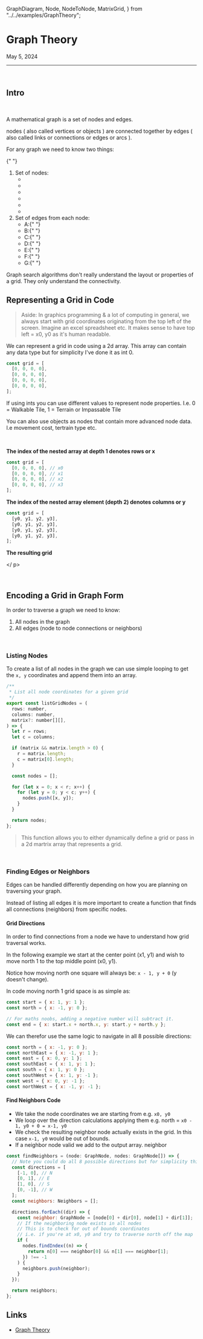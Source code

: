   GraphDiagram,
  Node,
  NodeToNode,
  MatrixGrid,
} from "../../examples/GraphTheory";


<Meta
  name="Notes/Grids & Graphs/Graph Theory"
  title="Notes/Grids & Graphs/Graph Theory"
/>

# Graph Theory

<time dateTime="2024-05-05">May 5, 2024</time>

<hr />

<br />

## Intro

<br />

A mathematical graph is a set of <span className="text-indigo-500">nodes</span> and <span className="text-emerald-500">edges</span>.

<div className="flex h-96 w-full justify-center">
  <GraphDiagram />
</div>

<span className="text-indigo-500">nodes</span>
\( also called
<span className="text-indigo-500">vertices</span> or
<span className="text-indigo-500">objects</span>
\) are connected together by
<span className="text-emerald-500">edges</span>
\( also called
<span className="text-emerald-500">links</span> or
<span className="text-emerald-500">connections</span> or
<span className="text-emerald-500">edges</span> or
<span className="text-emerald-500">arcs</span>
\).

For any graph we need to know two things:

{" "}

<ol className="sb-unstyled text-slate-50">
  <li className="pb-2">
    <span className="text-indigo-500">Set of nodes</span>:
    <ul className="flex justify-evenly align-middle">
      <li>
        <Node name={"A"} />
      </li>
      <li>
        <Node name={"B"} />
      </li>
      <li>
        <Node name={"C"} />
      </li>
      <li>
        <Node name={"D"} />
      </li>
      <li>
        <Node name={"E"} />
      </li>
      <li>
        <Node name={"F"} />
      </li>
    </ul>
  </li>
  <li>
    <span className="text-emerald-500">Set of edges</span> from each node:
    <ul className="list-disc">
      <li className="flex items-center">
        <span className="text-emerald-500">A</span>:{" "}
        <NodeToNode from="A" to="B" />
        <NodeToNode from="A" to="D" />
        <NodeToNode from="A" to="G" />
      </li>
      <li className="flex items-center">
        <span className="text-emerald-500">B</span>:{" "}
        <NodeToNode from="B" to="A" />
        <NodeToNode from="B" to="C" />
        <NodeToNode from="B" to="F" />
      </li>
      <li className="flex items-center">
        <span className="text-emerald-500">C</span>:{" "}
        <NodeToNode from="C" to="B" />
        <NodeToNode from="C" to="D" />
        <NodeToNode from="C" to="E" />
      </li>
      <li className="flex items-center">
        <span className="text-emerald-500">D</span>:{" "}
        <NodeToNode from="D" to="C" />
        <NodeToNode from="D" to="A" />
      </li>
      <li className="flex items-center">
        <span className="text-emerald-500">E</span>:{" "}
        <NodeToNode from="E" to="C" />
        <NodeToNode from="E" to="F" />
      </li>
      <li className="flex items-center">
        <span className="text-emerald-500">F</span>:{" "}
        <NodeToNode from="F" to="B" />
        <NodeToNode from="F" to="E" />
      </li>
      <li className="flex items-center">
        <span className="text-emerald-500">G</span>:{" "}
        <NodeToNode from="G" to="A" />
      </li>
    </ul>
  </li>
</ol>

Graph search algorithms don't really understand the layout or properties of a grid. They only understand
the connectivity.

## Representing a Grid in Code

> Aside: In graphics programming & a lot of computing in general, we always start with grid coordinates originating from the top left of the screen.
> Imagine an excel spreadsheet etc. It makes sense to have top left = x0, y0 as it's human readable.

We can represent a grid in code using a 2d array. This array can contain any data type but for simplicity I've done it as int 0.

```js
const grid = [
  [0, 0, 0, 0],
  [0, 0, 0, 0],
  [0, 0, 0, 0],
  [0, 0, 0, 0],
];
```

If using ints you can use different values to represent node properties. I.e. 0 = Walkable Tile, 1 = Terrain or Impassable Tile

You can also use objects as nodes that contain more advanced node data. I.e movement cost, tertrain type etc.

<br />

**The index of the nested array at depth 1 denotes rows or x**

```js
const grid = [
  [0, 0, 0, 0], // x0
  [0, 0, 0, 0], // x1
  [0, 0, 0, 0], // x2
  [0, 0, 0, 0], // x3
];
```

**The index of the nested array element \(depth 2\) denotes columns or y**

```js
const grid = [
  [y0, y1, y2, y3],
  [y0, y1, y2, y3],
  [y0, y1, y2, y3],
  [y0, y1, y2, y3],
];
```

**The resulting grid**

<p align="center" className="p-2">
<MatrixGrid
  matrix={[
    [0, 0, 0, 0],
    [0, 0, 0, 0],
    [0, 0, 0, 0],
    [0, 0, 0, 0],
  ]}
/>

</ p>

<br />

## Encoding a Grid in Graph Form

In order to traverse a graph we need to know:

1. All <span className="text-indigo-500">nodes</span> in the graph
2. All <span className="text-emerald-500">edges</span> \(node to node connections or <span className="text-emerald-500">neighbors</span>\)

<br />

### Listing Nodes

To create a list of all <span className="text-indigo-500">nodes</span> in the graph we can use simple looping to get the `x, y` coordinates
and append them into an array.

```js
/**
 * List all node coordinates for a given grid
 */
export const listGridNodes = (
  rows: number,
  columns: number,
  matrix?: number[][],
) => {
  let r = rows;
  let c = columns;

  if (matrix && matrix.length > 0) {
    r = matrix.length;
    c = matrix[0].length;
  }

  const nodes = [];

  for (let x = 0; x < r; x++) {
    for (let y = 0; y < c; y++) {
      nodes.push([x, y]);
    }
  }

  return nodes;
};
```

> This function allows you to either dynamically define a grid or
> pass in a 2d martrix array that represents a grid.

<br />

### Finding Edges or Neighbors

<span className="text-emerald-500">Edges</span> can be handled differently
depending on how you are planning on traversing your graph.

Instead of listing all <span className="text-emerald-500">edges</span>
it is more important to create a function that finds all connections \(neighbors\) from
specific <span className="text-indigo-500">nodes</span>.

#### Grid Directions

In order to find connections from a node we have to understand how grid traversal works.

In the following example we start at the <span className="text-emerald-700">center point \(x1, y1\)</span> and wish to move north 1 to the <span className="text-violet-700">top middle point \(x0, y1\)</span>.

<p align="center" className="p-2">
  <MatrixGrid
    matrix={[
      [0, 3, 0],
      [0, 2, 0],
      [0, 0, 0],
    ]}
  />
</p>

Notice how moving north one square will always be: `x - 1, y + 0` \(y doesn't change\).

In code moving north 1 grid space is as simple as:

```js
const start = { x: 1, y: 1 };
const north = { x: -1, y: 0 };

// For maths noobs, adding a negative number will subtract it.
const end = { x: start.x + north.x, y: start.y + north.y };
```

We can therefor use the same logic to navigate in all 8 possible directions:

```js
const north = { x: -1, y: 0 };
const northEast = { x: -1, y: 1 };
const east = { x: 0, y: 1 };
const southEast = { x: 1, y: 1 };
const south = { x: 1, y: 0 };
const southWest = { x: 1, y: -1 };
const west = { x: 0, y: -1 };
const northWest = { x: -1, y: -1 };
```

#### Find Neighbors Code

- We take the node coordinates we are starting from e.g. `x0, y0`
- We loop over the direction calculations applying them e.g. north = `x0 - 1, y0 + 0 = x-1, y0`
- We check the resulting neighbor node actually exists in the grid. In this case `x-1, y0` would be out of bounds.
- If a neighbor node valid we add to the output array.
  neighbor

```js
const findNeighbors = (node: GraphNode, nodes: GraphNode[]) => {
  // Note you could do all 8 possible directions but for simplicity this only traverses the cardinal directions.
  const directions = [
    [-1, 0], // N
    [0, 1], // E
    [1, 0], // S
    [0, -1], // W
  ];
  const neighbors: Neighbors = [];

  directions.forEach((dir) => {
    const neighbor: GraphNode = [node[0] + dir[0], node[1] + dir[1]];
    // If the neighboring node exists in all nodes
    // This is to check for out of bounds coordinates
    // i.e. if you're at x0, y0 and try to traverse north off the map
    if (
      nodes.findIndex((n) => {
        return n[0] === neighbor[0] && n[1] === neighbor[1];
      }) !== -1
    ) {
      neighbors.push(neighbor);
    }
  });

  return neighbors;
};
```

## Links

- [Graph Theory](https://www.redblobgames.com/pathfinding/grids/graphs.html)
